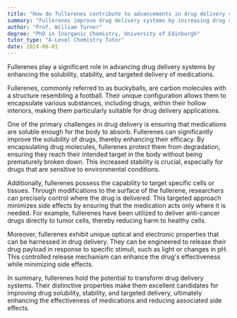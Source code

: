```yaml
---
title: "How do fullerenes contribute to advancements in drug delivery systems?"
summary: "Fullerenes improve drug delivery systems by increasing drug solubility, stability, and enabling targeted delivery, leading to more effective therapeutic applications."
author: "Prof. William Turner"
degree: "PhD in Inorganic Chemistry, University of Edinburgh"
tutor_type: "A-Level Chemistry Tutor"
date: 2024-06-01
---
```


Fullerenes play a significant role in advancing drug delivery systems by enhancing the solubility, stability, and targeted delivery of medications.

Fullerenes, commonly referred to as buckyballs, are carbon molecules with a structure resembling a football. Their unique configuration allows them to encapsulate various substances, including drugs, within their hollow interiors, making them particularly suitable for drug delivery applications.

One of the primary challenges in drug delivery is ensuring that medications are soluble enough for the body to absorb. Fullerenes can significantly improve the solubility of drugs, thereby enhancing their efficacy. By encapsulating drug molecules, fullerenes protect them from degradation, ensuring they reach their intended target in the body without being prematurely broken down. This increased stability is crucial, especially for drugs that are sensitive to environmental conditions.

Additionally, fullerenes possess the capability to target specific cells or tissues. Through modifications to the surface of the fullerene, researchers can precisely control where the drug is delivered. This targeted approach minimizes side effects by ensuring that the medication acts only where it is needed. For example, fullerenes have been utilized to deliver anti-cancer drugs directly to tumor cells, thereby reducing harm to healthy cells.

Moreover, fullerenes exhibit unique optical and electronic properties that can be harnessed in drug delivery. They can be engineered to release their drug payload in response to specific stimuli, such as light or changes in pH. This controlled release mechanism can enhance the drug's effectiveness while minimizing side effects.

In summary, fullerenes hold the potential to transform drug delivery systems. Their distinctive properties make them excellent candidates for improving drug solubility, stability, and targeted delivery, ultimately enhancing the effectiveness of medications and reducing associated side effects.
    